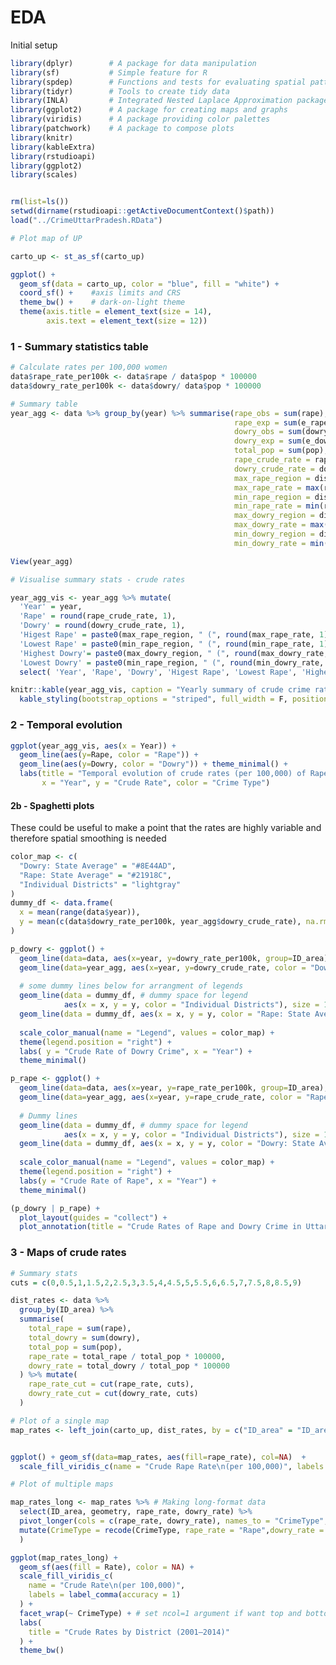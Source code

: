 # EDA 

Initial setup
```r
library(dplyr)        # A package for data manipulation
library(sf)           # Simple feature for R
library(spdep)        # Functions and tests for evaluating spatial patterns 
library(tidyr)        # Tools to create tidy data
library(INLA)         # Integrated Nested Laplace Approximation package
library(ggplot2)      # A package for creating maps and graphs
library(viridis)      # A package providing color palettes 
library(patchwork)    # A package to compose plots
library(knitr)
library(kableExtra)
library(rstudioapi)
library(ggplot2)
library(scales)


rm(list=ls())
setwd(dirname(rstudioapi::getActiveDocumentContext()$path))
load("../CrimeUttarPradesh.RData")
```

```r
# Plot map of UP

carto_up <- st_as_sf(carto_up)

ggplot() + 
  geom_sf(data = carto_up, color = "blue", fill = "white") + 
  coord_sf() +    #axis limits and CRS
  theme_bw() +    # dark-on-light theme
  theme(axis.title = element_text(size = 14),
        axis.text = element_text(size = 12))
```


### 1 - Summary statistics table

```r

# Calculate rates per 100,000 women
data$rape_rate_per100k <- data$rape / data$pop * 100000
data$dowry_rate_per100k <- data$dowry/ data$pop * 100000

# Summary table
year_agg <- data %>% group_by(year) %>% summarise(rape_obs = sum(rape),
                                                  rape_exp = sum(e_rape),
                                                  dowry_obs = sum(dowry),
                                                  dowry_exp = sum(e_dowry),
                                                  total_pop = sum(pop),
                                                  rape_crude_rate = rape_obs / total_pop * 100000,
                                                  dowry_crude_rate = dowry_obs / total_pop * 100000,
                                                  max_rape_region = dist[which.max(rape_rate_per100k)],
                                                  max_rape_rate = max(rape_rate_per100k),
                                                  min_rape_region = dist[which.min(rape_rate_per100k)],
                                                  min_rape_rate = min(rape_rate_per100k),
                                                  max_dowry_region = dist[which.max(dowry_rate_per100k)],
                                                  max_dowry_rate = max(dowry_rate_per100k),
                                                  min_dowry_region = dist[which.min(dowry_rate_per100k)],
                                                  min_dowry_rate = min(dowry_rate_per100k))

View(year_agg)
```

```r
# Visualise summary stats - crude rates

year_agg_vis <- year_agg %>% mutate(
  'Year' = year,
  'Rape' = round(rape_crude_rate, 1),
  'Dowry' = round(dowry_crude_rate, 1),
  'Higest Rape' = paste0(max_rape_region, " (", round(max_rape_rate, 1), ")"),
  'Lowest Rape' = paste0(min_rape_region, " (", round(min_rape_rate, 1), ")"),
  'Highest Dowry'= paste0(max_dowry_region, " (", round(max_dowry_rate, 1), ")"),
  'Lowest Dowry' = paste0(min_rape_region, " (", round(min_dowry_rate, 1), ")") ) %>% 
  select( 'Year', 'Rape', 'Dowry', 'Higest Rape', 'Lowest Rape', 'Highest Dowry', 'Lowest Dowry')

knitr::kable(year_agg_vis, caption = "Yearly summary of crude crime rates (per 100,000 women)") %>%
  kable_styling(bootstrap_options = "striped", full_width = F, position = "center")

```

### 2 - Temporal evolution

```r

ggplot(year_agg_vis, aes(x = Year)) +
  geom_line(aes(y=Rape, color = "Rape")) + 
  geom_line(aes(y=Dowry, color = "Dowry")) + theme_minimal() +
  labs(title = "Temporal evolution of crude rates (per 100,000) of Rape and Dowry Crime", 
       x = "Year", y = "Crude Rate", color = "Crime Type")
```
#### 2b - Spaghetti plots
These could be useful to make a point that the rates are highly variable and therefore spatial smoothing is needed

```r

color_map <- c(
  "Dowry: State Average" = "#8E44AD",
  "Rape: State Average" = "#21918C",
  "Individual Districts" = "lightgray"
)
dummy_df <- data.frame(
  x = mean(range(data$year)), 
  y = mean(c(data$dowry_rate_per100k, year_agg$dowry_crude_rate), na.rm = TRUE)
)

p_dowry <- ggplot() + 
  geom_line(data=data, aes(x=year, y=dowry_rate_per100k, group=ID_area), color = "lightgray", alpha=0.7, show.legend = FALSE) +
  geom_line(data=year_agg, aes(x=year, y=dowry_crude_rate, color = "Dowry: State Average"), size = 1.5) + 
  
  # some dummy lines below for arrangment of legends
  geom_line(data = dummy_df, # dummy space for legend
            aes(x = x, y = y, color = "Individual Districts"), size = 1, alpha = 0.6, show.legend = TRUE) +
  geom_line(data = dummy_df, aes(x = x, y = y, color = "Rape: State Average"), size = 1, alpha = 0, show.legend = TRUE) +
  
  scale_color_manual(name = "Legend", values = color_map) +
  theme(legend.position = "right") +
  labs( y = "Crude Rate of Dowry Crime", x = "Year") + 
  theme_minimal()

p_rape <- ggplot() + 
  geom_line(data=data, aes(x=year, y=rape_rate_per100k, group=ID_area), color = "lightgray", alpha=0.7, show.legend = FALSE) +
  geom_line(data=year_agg, aes(x=year, y=rape_crude_rate, color = "Rape: State Average"), size = 1.5) + 
  
  # Dummy lines 
  geom_line(data = dummy_df, # dummy space for legend
            aes(x = x, y = y, color = "Individual Districts"), size = 1, alpha = 0.6, show.legend = TRUE) +
  geom_line(data = dummy_df, aes(x = x, y = y, color = "Dowry: State Average"), size = 1, alpha = 0, show.legend = TRUE) +
  
  scale_color_manual(name = "Legend", values = color_map) +
  theme(legend.position = "right") +
  labs(y = "Crude Rate of Rape", x = "Year") + 
  theme_minimal()

(p_dowry | p_rape) +
  plot_layout(guides = "collect") +
  plot_annotation(title = "Crude Rates of Rape and Dowry Crime in Uttar Pradesh (2001–2014)")

```


### 3 - Maps of crude rates

```r

# Summary stats
cuts = c(0,0.5,1,1.5,2,2.5,3,3.5,4,4.5,5,5.5,6,6.5,7,7.5,8,8.5,9)

dist_rates <- data %>%
  group_by(ID_area) %>%
  summarise(
    total_rape = sum(rape),
    total_dowry = sum(dowry),
    total_pop = sum(pop),
    rape_rate = total_rape / total_pop * 100000,
    dowry_rate = total_dowry / total_pop * 100000
  ) %>% mutate(
    rape_rate_cut = cut(rape_rate, cuts),
    dowry_rate_cut = cut(dowry_rate, cuts)
  )

```

```r
# Plot of a single map
map_rates <- left_join(carto_up, dist_rates, by = c("ID_area" = "ID_area"))


ggplot() + geom_sf(data=map_rates, aes(fill=rape_rate), col=NA)  + 
  scale_fill_viridis_c(name = "Crude Rape Rate\n(per 100,000)", labels = label_comma(accuracy = 1)) +theme_bw()


```


```r
# Plot of multiple maps

map_rates_long <- map_rates %>% # Making long-format data
  select(ID_area, geometry, rape_rate, dowry_rate) %>%
  pivot_longer(cols = c(rape_rate, dowry_rate), names_to = "CrimeType", values_to = "Rate") %>%
  mutate(CrimeType = recode(CrimeType, rape_rate = "Rape",dowry_rate = "Dowry")
  )

ggplot(map_rates_long) +
  geom_sf(aes(fill = Rate), color = NA) +
  scale_fill_viridis_c(
    name = "Crude Rate\n(per 100,000)",
    labels = label_comma(accuracy = 1)
  ) +
  facet_wrap(~ CrimeType) + # set ncol=1 argument if want top and bottom
  labs(
    title = "Crude Rates by District (2001–2014)"
  ) +
  theme_bw()
```



